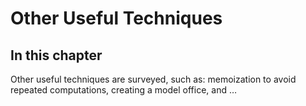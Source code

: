 # Other Useful Techniques

## In this chapter

Other useful techniques are surveyed, such as: memoization to avoid repeated computations, creating a model office, and ...